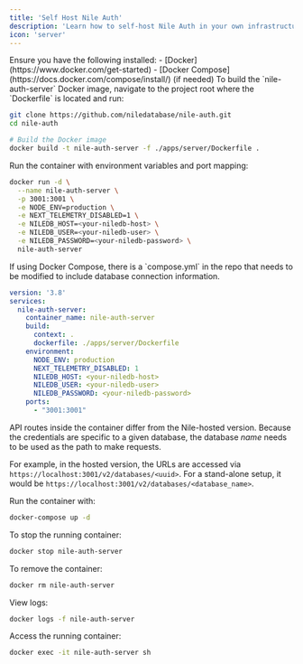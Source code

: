```yaml
---
title: 'Self Host Nile Auth'
description: 'Learn how to self-host Nile Auth in your own infrastructure'
icon: 'server'
---
```

<Steps>

<Step title="Prerequisites">
Ensure you have the following installed:
- [Docker](https://www.docker.com/get-started)
- [Docker Compose](https://docs.docker.com/compose/install/) (if needed)
</Step>

<Step title="Building the Docker Image">
To build the `nile-auth-server` Docker image, navigate to the project root where the `Dockerfile` is located and run:

```sh
git clone https://github.com/niledatabase/nile-auth.git
cd nile-auth

# Build the Docker image
docker build -t nile-auth-server -f ./apps/server/Dockerfile .
```
</Step>

<Step title="Running the Container">
Run the container with environment variables and port mapping:

```sh
docker run -d \
  --name nile-auth-server \
  -p 3001:3001 \
  -e NODE_ENV=production \
  -e NEXT_TELEMETRY_DISABLED=1 \
  -e NILEDB_HOST=<your-niledb-host> \
  -e NILEDB_USER=<your-niledb-user> \
  -e NILEDB_PASSWORD=<your-niledb-password> \
  nile-auth-server
```
</Step>

<Step title="Running with Docker Compose">
If using Docker Compose, there is a `compose.yml` in the repo that needs to be modified to include database connection information.

```yaml
version: '3.8'
services:
  nile-auth-server:
    container_name: nile-auth-server
    build:
      context: .
      dockerfile: ./apps/server/Dockerfile
    environment:
      NODE_ENV: production
      NEXT_TELEMETRY_DISABLED: 1
      NILEDB_HOST: <your-niledb-host>
      NILEDB_USER: <your-niledb-user>
      NILEDB_PASSWORD: <your-niledb-password>
    ports:
      - "3001:3001"
```

API routes inside the container differ from the Nile-hosted version. Because the credentials are specific to a given database, the database *name* needs to be used as the path to make requests.

For example, in the hosted version, the URLs are accessed via `https://localhost:3001/v2/databases/<uuid>`. For a stand-alone setup, it would be `https://localhost:3001/v2/databases/<database_name>`.

Run the container with:

```sh
docker-compose up -d
```
</Step>

<Step title="Stopping and Removing Containers">
To stop the running container:

```sh
docker stop nile-auth-server
```

To remove the container:

```sh
docker rm nile-auth-server
```
</Step>

<Step title="Logs and Debugging">
View logs:

```sh
docker logs -f nile-auth-server
```

Access the running container:

```sh
docker exec -it nile-auth-server sh
```
</Step>

</Steps>


